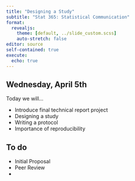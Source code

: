```yaml
---
title: "Designing a Study"
subtitle: "Stat 365: Statistical Communication"
format: 
  revealjs:
    theme: [default, ../slide_custom.scss]
    auto-stretch: false
editor: source
self-contained: true
execute:
  echo: true
---
```


## Wednesday, April 5th

Today we will...

+ Introduce final technical report project
+ Designing a study
+ Writing a protocol
+ Importance of reproducibility

## To do

+ Initial Proposal
+ Peer Review
+ 

